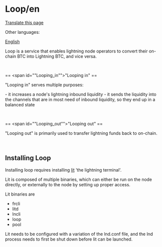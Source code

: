 <span id="loopen"></span>
= Loop/en =

<div class="mw-pt-translate-header noprint" dir="ltr" lang="en">

[[Special_Translate_amp_group_page_Loop_amp_language_en_amp_action_page_amp_filter_.html|Translate this page]]

</div>
<div class="mw-parser-output">

<div class="mw-pt-languages noprint" lang="en" dir="ltr">

<div class="mw-pt-languages-label">

Other languages:

</div>
<div class="mw-pt-languages-list">

[[/plebnet.wiki/wiki/Loop|English]]

</div>

</div>
Loop is a service that enables lightning node operators to convert their on-chain BTC into Lightning BTC, and vice versa.

<br />


<span id="looping-in"></span>
== <span id=""Looping_in""></span><span id=".22Looping_in.22" class="mw-headline">&quot;Looping in&quot;</span> ==

&quot;Looping in&quot; serves multiple purposes:

- it increases a node's lightning inbound liquidity - it sends the liquidity into the channels that are in most need of inbound liquidity, so they end up in a balanced state

<br />


<span id="looping-out"></span>
== <span id=""Looping_out""></span><span id=".22Looping_out.22" class="mw-headline">&quot;Looping out&quot;</span> ==

&quot;Looping out&quot; is primarily used to transfer lightning funds back to on-chain.

<br />


<span id="installing-loop"></span>
== <span id="Installing_Loop" class="mw-headline">Installing Loop</span> ==

Installing loop requires installing [https://docs.lightning.engineering/lightning-network-tools/lightning-terminal lit] 'the lightning terminal'.

Lit is composed of multiple binaries, which can either be run on the node directly, or externally to the node by setting up proper access.

Lit binaries are

* frcli
* litd
* lncli
* loop
* pool

Lit needs to be configured with a variation of the lnd.conf file, and the lnd process needs to first be shut down before lit can be launched.


</div>
